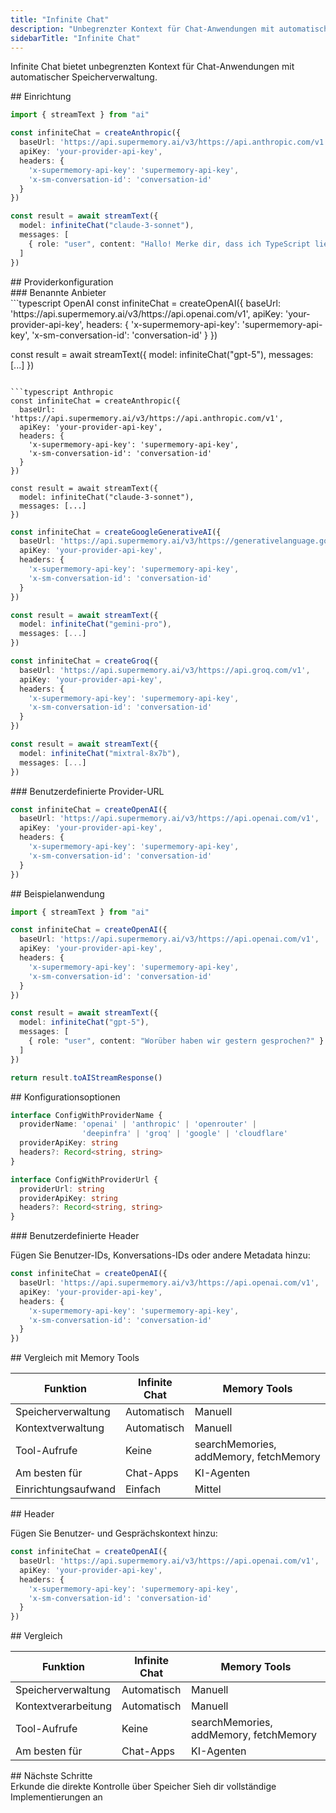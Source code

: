 ```yaml
---
title: "Infinite Chat"
description: "Unbegrenzter Kontext für Chat-Anwendungen mit automatischer Speicherverwaltung"
sidebarTitle: "Infinite Chat"
---
```


Infinite Chat bietet unbegrenzten Kontext für Chat-Anwendungen mit automatischer Speicherverwaltung.

<div id="setup">
  ## Einrichtung
</div>

```typescript
import { streamText } from "ai"

const infiniteChat = createAnthropic({
  baseUrl: 'https://api.supermemory.ai/v3/https://api.anthropic.com/v1',
  apiKey: 'your-provider-api-key',
  headers: {
    'x-supermemory-api-key': 'supermemory-api-key',
    'x-sm-conversation-id': 'conversation-id'
  }
})

const result = await streamText({
  model: infiniteChat("claude-3-sonnet"),
  messages: [
    { role: "user", content: "Hallo! Merke dir, dass ich TypeScript liebe." }
  ]
})
```

<div id="provider-configuration">
  ## Providerkonfiguration
</div>

<div id="named-providers">
  ### Benannte Anbieter
</div>

<CodeGroup>
  ```typescript OpenAI
  const infiniteChat = createOpenAI({
    baseUrl: 'https://api.supermemory.ai/v3/https://api.openai.com/v1',
    apiKey: 'your-provider-api-key',
    headers: {
      'x-supermemory-api-key': 'supermemory-api-key',
      'x-sm-conversation-id': 'conversation-id'
    }
  })

  const result = await streamText({
    model: infiniteChat("gpt-5"),
    messages: [...]
  })
  ```

  ```typescript Anthropic
  const infiniteChat = createAnthropic({
    baseUrl: 'https://api.supermemory.ai/v3/https://api.anthropic.com/v1',
    apiKey: 'your-provider-api-key',
    headers: {
      'x-supermemory-api-key': 'supermemory-api-key',
      'x-sm-conversation-id': 'conversation-id'
    }
  })

  const result = await streamText({
    model: infiniteChat("claude-3-sonnet"),
    messages: [...]
  })
  ```

  ```typescript Google
  const infiniteChat = createGoogleGenerativeAI({
    baseUrl: 'https://api.supermemory.ai/v3/https://generativelanguage.googleapis.com/v1beta',
    apiKey: 'your-provider-api-key',
    headers: {
      'x-supermemory-api-key': 'supermemory-api-key',
      'x-sm-conversation-id': 'conversation-id'
    }
  })

  const result = await streamText({
    model: infiniteChat("gemini-pro"),
    messages: [...]
  })
  ```

  ```typescript Groq
  const infiniteChat = createGroq({
    baseUrl: 'https://api.supermemory.ai/v3/https://api.groq.com/v1',
    apiKey: 'your-provider-api-key',
    headers: {
      'x-supermemory-api-key': 'supermemory-api-key',
      'x-sm-conversation-id': 'conversation-id'
    }
  })

  const result = await streamText({
    model: infiniteChat("mixtral-8x7b"),
    messages: [...]
  })
  ```
</CodeGroup>

<div id="custom-provider-url">
  ### Benutzerdefinierte Provider-URL
</div>

```typescript
const infiniteChat = createOpenAI({
  baseUrl: 'https://api.supermemory.ai/v3/https://api.openai.com/v1',
  apiKey: 'your-provider-api-key',
  headers: {
    'x-supermemory-api-key': 'supermemory-api-key',
    'x-sm-conversation-id': 'conversation-id'
  }
})
```

<div id="example-usage">
  ## Beispielanwendung
</div>

```typescript
import { streamText } from "ai"

const infiniteChat = createOpenAI({
  baseUrl: 'https://api.supermemory.ai/v3/https://api.openai.com/v1',
  apiKey: 'your-provider-api-key',
  headers: {
    'x-supermemory-api-key': 'supermemory-api-key',
    'x-sm-conversation-id': 'conversation-id'
  }
})

const result = await streamText({
  model: infiniteChat("gpt-5"),
  messages: [
    { role: "user", content: "Worüber haben wir gestern gesprochen?" }
  ]
})

return result.toAIStreamResponse()
```

<div id="configuration-options">
  ## Konfigurationsoptionen
</div>

```typescript
interface ConfigWithProviderName {
  providerName: 'openai' | 'anthropic' | 'openrouter' |
                'deepinfra' | 'groq' | 'google' | 'cloudflare'
  providerApiKey: string
  headers?: Record<string, string>
}

interface ConfigWithProviderUrl {
  providerUrl: string
  providerApiKey: string
  headers?: Record<string, string>
}
```

<div id="custom-headers">
  ### Benutzerdefinierte Header
</div>

Fügen Sie Benutzer-IDs, Konversations-IDs oder andere Metadata hinzu:

```typescript
const infiniteChat = createOpenAI({
  baseUrl: 'https://api.supermemory.ai/v3/https://api.openai.com/v1',
  apiKey: 'your-provider-api-key',
  headers: {
    'x-supermemory-api-key': 'supermemory-api-key',
    'x-sm-conversation-id': 'conversation-id'
  }
})
```

<div id="comparison-with-memory-tools">
  ## Vergleich mit Memory Tools
</div>

| Funktion | Infinite Chat | Memory Tools |
|---------|--------------|--------------|
| Speicherverwaltung | Automatisch | Manuell |
| Kontextverwaltung | Automatisch | Manuell |
| Tool-Aufrufe | Keine | searchMemories, addMemory, fetchMemory |
| Am besten für | Chat-Apps | KI-Agenten |
| Einrichtungsaufwand | Einfach | Mittel |

<div id="headers">
  ## Header
</div>

Fügen Sie Benutzer- und Gesprächskontext hinzu:

```typescript
const infiniteChat = createOpenAI({
  baseUrl: 'https://api.supermemory.ai/v3/https://api.openai.com/v1',
  apiKey: 'your-provider-api-key',
  headers: {
    'x-supermemory-api-key': 'supermemory-api-key',
    'x-sm-conversation-id': 'conversation-id'
  }
})
```

<div id="comparison">
  ## Vergleich
</div>

| Funktion | Infinite Chat | Memory Tools |
|---------|--------------|-------------|
| Speicherverwaltung | Automatisch | Manuell |
| Kontextverarbeitung | Automatisch | Manuell |
| Tool-Aufrufe | Keine | searchMemories, addMemory, fetchMemory |
| Am besten für | Chat-Apps | KI-Agenten |

<div id="next-steps">
  ## Nächste Schritte
</div>

<CardGroup cols={2}>
  <Card title="Memory Tools" icon="wrench" href="/de/ai-sdk/memory-tools">
    Erkunde die direkte Kontrolle über Speicher
  </Card>

  <Card title="Beispiele" icon="code" href="/de/cookbook/ai-sdk-integration">
    Sieh dir vollständige Implementierungen an
  </Card>
</CardGroup>